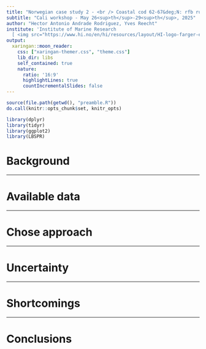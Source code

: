 ```yaml
---
title: "Norwegian case study 2 - <br /> Coastal cod 62-67&deg;N: rfb rule"
subtitle: "Cali workshop - May 26<sup>th</sup>-29<sup>th</sup>, 2025"
author: "Hector Antonio Andrade Rodriguez, Yves Reecht"
institute: 'Institute of Marine Research
  [ <img src="https://www.hi.no/en/hi/resources/layout/HI-logo-farger-engelsk.svg/original" alt="Institute of Marine Research" width="55"/>](https://www.hi.no/en)'
output:
  xaringan::moon_reader:
    css: ["xaringan-themer.css", "theme.css"]
    lib_dir: libs
    self_contained: true
    nature:
      ratio: '16:9'
      highlightLines: true
      countIncrementalSlides: false
---
```


<!-- Layout options and styles -->
```r
source(file.path(getwd(), "preamble.R"))
do.call(knitr::opts_chunk$set, knitr_opts)
```
<!-- Packages to load -->
```r
library(dplyr)
library(tidyr)
library(ggplot2)
library(LBSPR)
```

# Background


---

# Available data


---

# Chose approach

---

# Uncertainty

---

# Shortcomings

---

# Conclusions




<!-- Local Variables: -->
<!-- coding: utf-8 -->
<!-- ispell-local-dictionary: "english" -->
<!-- fill-column: 100 -->
<!-- End: -->
